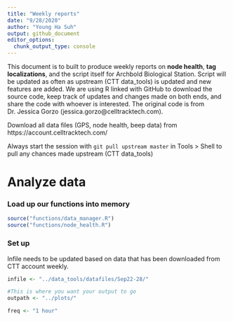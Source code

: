 ```yaml
---
title: "Weekly reports"
date: "9/28/2020"
author: "Young Ha Suh"
output: github_document
editor_options: 
  chunk_output_type: console
---
```


This document is to built to produce weekly reports on **node health**, **tag localizations**, and the script itself for Archbold Biological Station. Script will be updated as often as upstream (CTT data_tools) is updated and new features are added. We are using R linked with GitHub to download the source code, keep track of updates and changes made on both ends, and share the code with whoever is interested. The original code is from Dr. Jessica Gorzo (jessica.gorzo@celltracktech.com). 

Download all data files (GPS, node health, beep data) from https://account.celltracktech.com/

Always start the session with `git pull upstream master` in Tools > Shell to pull any chances made upstream (CTT data_tools)

# Analyze data

### Load up our functions into memory
```r
source("functions/data_manager.R")
source("functions/node_health.R")
```


### Set up 
Infile needs to be updated based on data that has been downloaded from CTT account weekly. 
```r
infile <- "../data_tools/datafiles/Sep22-28/" 

#This is where you want your output to go
outpath <- "../plots/"

freq <- "1 hour" 
```





